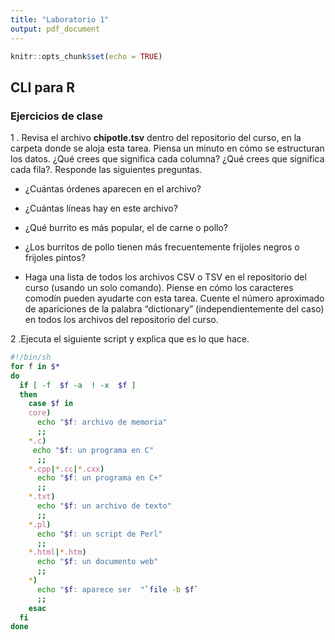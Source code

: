 ```yaml
---
title: "Laboratorio 1"
output: pdf_document
---
```


```r
knitr::opts_chunk$set(echo = TRUE)
```
## CLI para R

### Ejercicios de clase

1 . Revisa el archivo **chipotle.tsv** dentro del repositorio del curso, en la carpeta donde se aloja esta tarea. Piensa un minuto en cómo se estructuran los datos. ¿Qué crees que significa cada columna? ¿Qué crees que significa cada fila?. Responde las siguientes preguntas.


* ¿Cuántas órdenes aparecen en el archivo?


* ¿Cuántas líneas hay en este archivo?


* ¿Qué burrito es más popular, el de carne o pollo?


* ¿Los burritos de pollo tienen más frecuentemente frijoles negros o frijoles pintos?


* Haga una lista de todos los archivos CSV o TSV en el repositorio del curso (usando un solo comando). Piense en cómo los caracteres comodín pueden ayudarte con esta tarea. Cuente el número aproximado de apariciones de la palabra "dictionary" (independientemente del caso) en todos los archivos del repositorio del curso.

2 .Ejecuta el siguiente script y explica que es lo que hace.

```bash
#!/bin/sh
for f in $*
do
  if [ -f  $f -a  ! -x  $f ]
  then
    case $f in
    core)
      echo "$f: archivo de memoria"
      ;;
    *.c)
     echo "$f: un programa en C"
      ;;
    *.cpp|*.cc|*.cxx)
      echo "$f: un programa en C+"
      ;;
    *.txt)
      echo "$f: un archivo de texto"
      ;;
    *.pl)
      echo "$f: un script de Perl"
      ;;
    *.html|*.htm)
      echo "$f: un documento web"
      ;;
    *)
      echo "$f: aparece ser  "`file -b $f`
      ;;
    esac
  fi
done
```